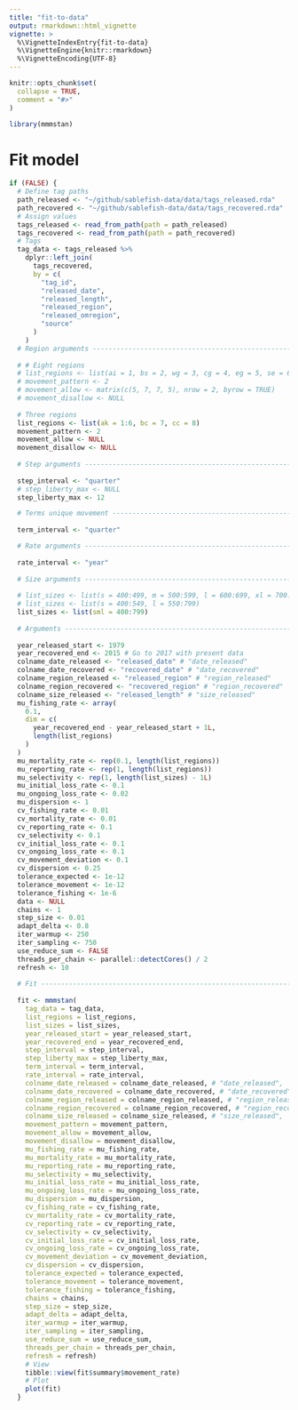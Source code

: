 ```yaml
---
title: "fit-to-data"
output: rmarkdown::html_vignette
vignette: >
  %\VignetteIndexEntry{fit-to-data}
  %\VignetteEngine{knitr::rmarkdown}
  %\VignetteEncoding{UTF-8}
---
```


```r
knitr::opts_chunk$set(
  collapse = TRUE,
  comment = "#>"
)
```

```r
library(mmmstan)
```

# Fit model
```r

if (FALSE) {
  # Define tag paths
  path_released <- "~/github/sablefish-data/data/tags_released.rda"
  path_recovered <- "~/github/sablefish-data/data/tags_recovered.rda"
  # Assign values
  tags_released <- read_from_path(path = path_released)
  tags_recovered <- read_from_path(path = path_recovered)
  # Tags
  tag_data <- tags_released %>%
    dplyr::left_join(
      tags_recovered,
      by = c(
        "tag_id", 
        "released_date", 
        "released_length", 
        "released_region", 
        "released_omregion", 
        "source"
      )
    )
  # Region arguments -----------------------------------------------------------
  
  # # Eight regions
  # list_regions <- list(ai = 1, bs = 2, wg = 3, cg = 4, eg = 5, se = 6, bc = 7, cc = 8)
  # movement_pattern <- 2
  # movement_allow <- matrix(c(5, 7, 7, 5), nrow = 2, byrow = TRUE)
  # movement_disallow <- NULL
  
  # Three regions
  list_regions <- list(ak = 1:6, bc = 7, cc = 8)
  movement_pattern <- 2
  movement_allow <- NULL
  movement_disallow <- NULL
  
  # Step arguments -------------------------------------------------------------
  
  step_interval <- "quarter"
  # step_liberty_max <- NULL
  step_liberty_max <- 12

  # Terms unique movement ------------------------------------------------------
  
  term_interval <- "quarter"

  # Rate arguments -------------------------------------------------------------
  
  rate_interval <- "year"
  
  # Size arguments -------------------------------------------------------------
  
  # list_sizes <- list(s = 400:499, m = 500:599, l = 600:699, xl = 700:799)
  # list_sizes <- list(s = 400:549, l = 550:799)
  list_sizes <- list(sml = 400:799)
  
  # Arguments ------------------------------------------------------------------
  
  year_released_start <- 1979
  year_recovered_end <- 2015 # Go to 2017 with present data
  colname_date_released <- "released_date" # "date_released"
  colname_date_recovered <- "recovered_date" # "date_recovered"
  colname_region_released <- "released_region" # "region_released"
  colname_region_recovered <- "recovered_region" # "region_recovered"
  colname_size_released <- "released_length" # "size_released"
  mu_fishing_rate <- array(
    0.1, 
    dim = c(
      year_recovered_end - year_released_start + 1L,
      length(list_regions)
    ) 
  )
  mu_mortality_rate <- rep(0.1, length(list_regions))
  mu_reporting_rate <- rep(1, length(list_regions))
  mu_selectivity <- rep(1, length(list_sizes) - 1L)
  mu_initial_loss_rate <- 0.1
  mu_ongoing_loss_rate <- 0.02
  mu_dispersion <- 1
  cv_fishing_rate <- 0.01
  cv_mortality_rate <- 0.01
  cv_reporting_rate <- 0.1
  cv_selectivity <- 0.1
  cv_initial_loss_rate <- 0.1
  cv_ongoing_loss_rate <- 0.1
  cv_movement_deviation <- 0.1
  cv_dispersion <- 0.25
  tolerance_expected <- 1e-12
  tolerance_movement <- 1e-12
  tolerance_fishing <- 1e-6
  data <- NULL
  chains <- 1
  step_size <- 0.01
  adapt_delta <- 0.8
  iter_warmup <- 250
  iter_sampling <- 750
  use_reduce_sum <- FALSE
  threads_per_chain <- parallel::detectCores() / 2
  refresh <- 10
  
  # Fit ------------------------------------------------------------------------
  
  fit <- mmmstan(
    tag_data = tag_data,
    list_regions = list_regions,
    list_sizes = list_sizes,
    year_released_start = year_released_start,
    year_recovered_end = year_recovered_end,
    step_interval = step_interval,
    step_liberty_max = step_liberty_max,
    term_interval = term_interval,
    rate_interval = rate_interval,
    colname_date_released = colname_date_released, # "date_released",
    colname_date_recovered = colname_date_recovered, # "date_recovered",
    colname_region_released = colname_region_released, # "region_released",
    colname_region_recovered = colname_region_recovered, # "region_recovered",
    colname_size_released = colname_size_released, # "size_released",
    movement_pattern = movement_pattern,
    movement_allow = movement_allow,
    movement_disallow = movement_disallow,
    mu_fishing_rate = mu_fishing_rate,
    mu_mortality_rate = mu_mortality_rate,
    mu_reporting_rate = mu_reporting_rate,
    mu_selectivity = mu_selectivity,
    mu_initial_loss_rate = mu_initial_loss_rate,
    mu_ongoing_loss_rate = mu_ongoing_loss_rate,
    mu_dispersion = mu_dispersion,
    cv_fishing_rate = cv_fishing_rate,
    cv_mortality_rate = cv_mortality_rate,
    cv_reporting_rate = cv_reporting_rate,
    cv_selectivity = cv_selectivity,
    cv_initial_loss_rate = cv_initial_loss_rate,
    cv_ongoing_loss_rate = cv_ongoing_loss_rate,
    cv_movement_deviation = cv_movement_deviation,
    cv_dispersion = cv_dispersion,
    tolerance_expected = tolerance_expected,
    tolerance_movement = tolerance_movement,
    tolerance_fishing = tolerance_fishing,
    chains = chains,
    step_size = step_size,
    adapt_delta = adapt_delta,
    iter_warmup = iter_warmup,
    iter_sampling = iter_sampling,
    use_reduce_sum = use_reduce_sum,
    threads_per_chain = threads_per_chain,
    refresh = refresh)
    # View
    tibble::view(fit$summary$movement_rate)
    # Plot
    plot(fit)
  }

```
